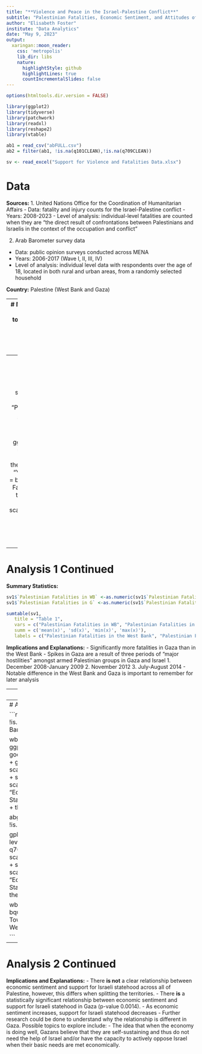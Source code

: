 ```yaml
---
title: "**Violence and Peace in the Israel-Palestine Conflict**"
subtitle: "Palestinian Fatalities, Economic Sentiment, and Attitudes of Acceptance Toward Israel's Statehood"
author: "Elisabeth Foster"
institute: "Data Analytics"
date: "May 9, 2023"
output:
  xaringan::moon_reader:
    css: 'metropolis'
    lib_dir: libs
    nature:
      highlightStyle: github
      highlightLines: true
      countIncrementalSlides: false
---
```


```r
options(htmltools.dir.version = FALSE)

library(ggplot2)
library(tidyverse)
library(patchwork)
library(readxl)
library(reshape2)
library(vtable)

ab1 = read_csv("abFULL.csv")
ab2 = filter(ab1, !is.na(q101CLEAN),!is.na(q709CLEAN))

sv <- read_excel("Support for Violence and Fatalities Data.xlsx")


```


# Data 
**Sources:**
1. United Nations Office for the Coordination of Humanitarian Affairs 
  - Data: fatality and injury counts for the Israel-Palestine conflict 
  - Years: 2008-2023
  - Level of analysis: individual-level fatalities are counted when they are "the         direct result of confrontations between Palestinians and Israelis in the context      of the occupation and conflict" 

2. Arab Barometer survey data 
  - Data: public opinion surveys conducted across MENA 
  - Years: 2006-2017 (Wave I, II, III, IV)
  - Level of analysis: individual level data with respondents over the age of 18,         located in both rural and urban areas, from a randomly selected household

**Country:** Palestine (West Bank and Gaza)


---
# Methodology
**Analysis 1: Compares annual death total in the West Bank and Gaza.** 
  - Provides background information on levels of violence against Palestinians


**Analysis 2: Uses two survey data questions to evaluate a relationship.**

 - *Q1 Economic Sentiment:* How would you evaluate the current economic situation in your country?
      - Very good
      - Good
      - Bad
      - Very bad 

 - *Q2 Israel's Statehood:* Which of the following statements best expresses your opinion about the problem of Israel and Palestine?
      - The Arab world should accept the existence of Israel as a Jewish state in the       Middle East only when the Palestinians accept it.
      - The Arab world should not accept the existence of Israel as a Jewish state in       the Middle East.


---
# Analysis 1: Palestinian Fatalities 

```r
sv1 = 
  sv %>%
  filter(Year > 2007) %>%
  select("Year", "Palestinian Fatalities in WB", "Palestinian Fatalities in G")

sv2 <- melt(sv1, id.vars = "Year")
sv2$value <-as.numeric(sv2$value)

ggplot(sv2,
       aes(x = Year,
           y = value,
           col = variable)) + 
  geom_line() + 
  theme_minimal() + 
  labs( x = "Year",
        y = "Fatalities",
        title = bquote(~bold("Palestinian Fatalities by Territory 2008 to Present Day" )),
        color = "Location") +
  scale_colour_manual(values = c("#fee200", "#008000"),
                      labels = c("West Bank", "Gaza"))

```

---
# Analysis 1 Continued
**Summary Statistics:**
```r
sv1$`Palestinian Fatalities in WB` <-as.numeric(sv1$`Palestinian Fatalities in WB`)
sv1$`Palestinian Fatalities in G` <-as.numeric(sv1$`Palestinian Fatalities in G`)

sumtable(sv1, 
   title = "Table 1",
   vars = c("Palestinian Fatalities in WB", "Palestinian Fatalities in G"),
   summ = c('mean(x)', 'sd(x)', 'min(x)', 'max(x)'),
   labels = c("Palestinian Fatalities in the West Bank", "Palestinian Fatalities in Gaza"))
```


**Implications and Explanations:**
- Significantly more fatalities in Gaza than in the West Bank
- Spikes in Gaza are a result of three periods of "major hostilities" amongst armed     Palestinian groups in Gaza and Israel
    1. December 2008-January 2009
    2. November 2012
    3. July-August 2014 
- Notable difference in the West Bank and Gaza is important to remember for later       analysis 

---
# Analysis 2: All Palestinian Territories 

```r
ggplot(ab2) +
  aes(x=factor(q101CLEAN, level=c('very good', 'good', 'bad', 'very bad')),
        fill = q709CLEAN) +
  geom_bar(position = "fill") +
  scale_fill_manual(values = c('#abd7eb', '#f47174')) +
  scale_y_continuous(labels = scales::percent_format(accuracy = 1)) +
  labs(
    x = "Economic Sentiment",
    y = "Percent",
    fill = "Israel's Statehood",
    title = bquote(~bold("Economic Sentiments and Feelings Toward Israel's Statehood")),
    caption = "P-value: 0.1926") +
  theme_minimal() +
  theme(axis.text.x = element_text(angle = 45))
```


---
# Analysis 2: Comparing West Bank and Gaza 

```r
abwb = filter(ab1, !is.na(q101CLEAN),!is.na(q709CLEAN),a1=="West Bank")

wbplot = abwb %>%
  ggplot(aes(x=factor(q101CLEAN, level=c('very good', 'good', 'bad', 'very bad')),
      fill = q709CLEAN)) +
  geom_bar(position = "fill", show.legend = FALSE) +
  scale_fill_manual(values = c('#abd7eb', '#f47174')) +
  scale_y_continuous(labels = scales::percent_format(accuracy = 1)) +
  labs(
    x = "Economic Sentiment",
    y = "Percent",
    fill = "Israel's Statehood",
    title = "West Bank"
  ) +
  theme_minimal() + 
  theme(axis.text.x = element_text(angle = 45))


abg = filter(ab1, !is.na(q101CLEAN),!is.na(q709CLEAN),a1=="Gaza")

gplot = abg %>%
  ggplot(aes(x=factor(q101CLEAN, level=c('very good', 'good', 'bad', 'very bad')),
      fill = q709CLEAN)) +
  geom_bar(position = "fill") +
  scale_fill_manual(values = c('#abd7eb', '#f47174')) +
  scale_y_continuous(labels = scales::percent_format(accuracy = 1)) +
  labs(
    x = "Economic Sentiment",
    y = "Percent",
    fill = "Israel's Statehood",
    title = "Gaza"
  ) +
  theme_minimal() +
  theme(axis.text.x = element_text(angle = 45))

wbplot + gplot +
plot_annotation(title = bquote(~bold("Economic Sentiments and Feelings Toward Israel's Statehood")),
                caption = "P-values: West Bank 0.3487, Gaza 0.0014")

```

---
# Analysis 2 Continued
**Implications and Explanations:**
- There **is not** a clear relationship between economic sentiment and support for Israeli statehood across all of Palestine, however, this differs when splitting the territories.
- There **is** a statistically significant relationship between economic sentiment and support for Israeli statehood in Gaza (p-value 0.0014).
    - As economic sentiment increases, support for Israeli statehood decreases
- Further research could be done to understand why the relationship is different in Gaza. Possible topics to explore include: 
    - The idea that when the economy is doing well, Gazans believe that they are            self-sustaining and thus do not need the help of Israel and/or have the capacity       to actively oppose Israel when their basic needs are met economically.  
